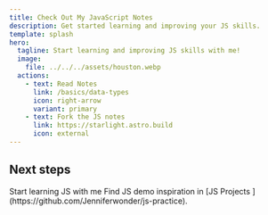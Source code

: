 ```yaml
---
title: Check Out My JavaScript Notes
description: Get started learning and improving your JS skills.
template: splash
hero:
  tagline: Start learning and improving JS skills with me!
  image:
    file: ../../../assets/houston.webp
  actions:
    - text: Read Notes
      link: /basics/data-types
      icon: right-arrow
      variant: primary
    - text: Fork the JS notes
      link: https://starlight.astro.build
      icon: external
---
```



## Next steps

<CardGrid stagger>
	<Card title="Read and Learn JS Fundamentals" icon="pencil">
		Start learning JS with me
	</Card>
	<Card title="Build JS Demos" icon="open-book">
		Find JS demo inspiration in [JS Projects
		](https://github.com/Jenniferwonder/js-practice).
	</Card>
</CardGrid>
